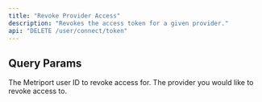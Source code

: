 ```yaml
---
title: "Revoke Provider Access"
description: "Revokes the access token for a given provider."
api: "DELETE /user/connect/token"
---
```


## Query Params

<ParamField query='userId' type='string' required>
  The Metriport user ID to revoke access for.
</ParamField>

<ParamField query='provider' type='string' required>
  The provider you would like to revoke access to.
</ParamField>

